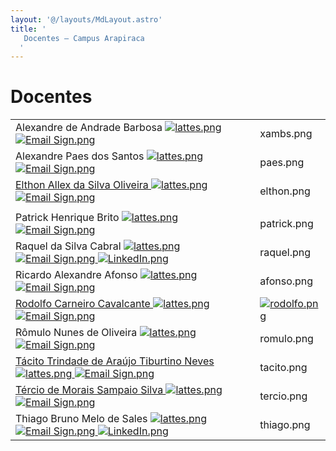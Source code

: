 ```yaml
---
layout: '@/layouts/MdLayout.astro'
title: '
   Docentes — Campus Arapiraca
  '
---
```






Docentes
========













|  |  |
| --- | --- |
| Alexandre de Andrade Barbosa    <a href="http://lattes.cnpq.br/9588814902346410">  <img alt="lattes.png" class="image-richtext image-inline" src="https://arapiraca.ufal.br/graduacao/ciencia-da-computacao/documentos/imagens/lattes-1.png/@@images/3634ba38-045f-4761-80b5-a2cdebb49784.png" title="lattes.png"/> </a>  <a href="mailto:alexandre.barbosa@arapiraca.ufal.br">  <img alt="Email Sign.png" class="image-richtext image-inline" src="https://arapiraca.ufal.br/graduacao/ciencia-da-computacao/documentos/imagens/email-sign.png/@@images/89486abb-0eb5-4ae8-b3d6-b7574b3d7c63.png" title="Email Sign.png"/> </a> | xambs.png |
| Alexandre Paes dos Santos    <a href="http://lattes.cnpq.br/5423120457091917">  <img alt="lattes.png" class="image-richtext image-inline" src="https://arapiraca.ufal.br/graduacao/ciencia-da-computacao/documentos/imagens/lattes-1.png/@@images/3634ba38-045f-4761-80b5-a2cdebb49784.png" title="lattes.png"/> </a>  <a href="mailto:alexandre.santos@arapiraca.ufal.br">  <img alt="Email Sign.png" class="image-richtext image-inline" src="https://arapiraca.ufal.br/graduacao/ciencia-da-computacao/documentos/imagens/email-sign.png/@@images/89486abb-0eb5-4ae8-b3d6-b7574b3d7c63.png" title="Email Sign.png"/> </a> | paes.png |
| <a href="http://www.arapiraca.ufal.br/professor/elthon" rel="noopener" target="_blank">  Elthon Allex da Silva Oliveira </a>    <a href="http://lattes.cnpq.br/7627571580413875">  <img alt="lattes.png" class="image-richtext image-inline" src="https://arapiraca.ufal.br/graduacao/ciencia-da-computacao/documentos/imagens/lattes-1.png/@@images/3634ba38-045f-4761-80b5-a2cdebb49784.png" title="lattes.png"/> </a>  <a href="mailto:elthon@arapiraca.ufal.br">  <img alt="Email Sign.png" class="image-richtext image-inline" src="https://arapiraca.ufal.br/graduacao/ciencia-da-computacao/documentos/imagens/email-sign.png/@@images/89486abb-0eb5-4ae8-b3d6-b7574b3d7c63.png" title="Email Sign.png"/> </a> | elthon.png |
|  |  |
| Patrick Henrique Brito    <a href="http://lattes.cnpq.br/4155051332618408">  <img alt="lattes.png" class="image-richtext image-inline" src="https://arapiraca.ufal.br/graduacao/ciencia-da-computacao/documentos/imagens/lattes-1.png/@@images/3634ba38-045f-4761-80b5-a2cdebb49784.png" title="lattes.png"/> </a>  <a href="mailto:patrick@arapiraca.ufal.br">  <img alt="Email Sign.png" class="image-richtext image-inline" src="https://arapiraca.ufal.br/graduacao/ciencia-da-computacao/documentos/imagens/email-sign.png/@@images/89486abb-0eb5-4ae8-b3d6-b7574b3d7c63.png" title="Email Sign.png"/> </a> | patrick.png |
| Raquel da Silva Cabral    <a href="http://lattes.cnpq.br/0319343616289472">  <img alt="lattes.png" class="image-richtext image-inline" src="https://arapiraca.ufal.br/graduacao/ciencia-da-computacao/documentos/imagens/lattes-1.png/@@images/3634ba38-045f-4761-80b5-a2cdebb49784.png" title="lattes.png"/> </a>  <a href="mailto:raquel.cabral@arapiraca.ufal.br">  <img alt="Email Sign.png" class="image-richtext image-inline" src="https://arapiraca.ufal.br/graduacao/ciencia-da-computacao/documentos/imagens/email-sign.png/@@images/89486abb-0eb5-4ae8-b3d6-b7574b3d7c63.png" title="Email Sign.png"/> </a>  <a href="https://www.linkedin.com/in/raquel-cabral-556b83b0/">  <img alt="LinkedIn.png" class="image-richtext image-inline" src="https://arapiraca.ufal.br/graduacao/ciencia-da-computacao/documentos/imagens/linkedin.png/@@images/e208e032-1f04-4086-bb62-a714a8646ae5.png" title="LinkedIn.png"/> </a> | raquel.png |
| Ricardo Alexandre Afonso      <a href="http://lattes.cnpq.br/3117877031824338">  <img alt="lattes.png" class="image-richtext image-inline" src="https://arapiraca.ufal.br/graduacao/ciencia-da-computacao/documentos/imagens/lattes-1.png/@@images/3634ba38-045f-4761-80b5-a2cdebb49784.png" title="lattes.png"/> </a>  <a href="mailto:ricardo.afonso@arapiraca.ufal.br">  <img alt="Email Sign.png" class="image-richtext image-inline" src="https://arapiraca.ufal.br/graduacao/ciencia-da-computacao/documentos/imagens/email-sign.png/@@images/89486abb-0eb5-4ae8-b3d6-b7574b3d7c63.png" title="Email Sign.png"/> </a> | afonso.png |
| <a href="https://arapiraca.ufal.br/institucional/docentes/rodolfo-carneiro-cavalcante">  Rodolfo Carneiro Cavalcante </a>        <a href="http://lattes.cnpq.br/0181615416246917">  <img alt="lattes.png" class="image-richtext image-inline" src="https://arapiraca.ufal.br/graduacao/ciencia-da-computacao/documentos/imagens/lattes-1.png/@@images/3634ba38-045f-4761-80b5-a2cdebb49784.png" title="lattes.png"/> </a>  <a href="mailto:rodolfo.cavalcante@arapiraca.ufal.br">  <img alt="Email Sign.png" class="image-richtext image-inline" src="https://arapiraca.ufal.br/graduacao/ciencia-da-computacao/documentos/imagens/email-sign.png/@@images/89486abb-0eb5-4ae8-b3d6-b7574b3d7c63.png" title="Email Sign.png"/> </a> | <a href="https://arapiraca.ufal.br/institucional/docentes/rodolfo-carneiro-cavalcante">  <img alt="rodolfo.png" class="image-richtext image-inline" height="" src="https://arapiraca.ufal.br/graduacao/ciencia-da-computacao/documentos/imagens/rodolfo.png/@@images/05bd1034-107a-42f1-bf5e-9d4e8a4c31ae.png" title="rodolfo.png" width=""/> </a> |
| Rômulo Nunes de Oliveira      <a href="http://lattes.cnpq.br/8255133166870232">  <img alt="lattes.png" class="image-richtext image-inline" src="https://arapiraca.ufal.br/graduacao/ciencia-da-computacao/documentos/imagens/lattes-1.png/@@images/3634ba38-045f-4761-80b5-a2cdebb49784.png" title="lattes.png"/> </a>  <a href="mailto:romulo@nti.ufal.br">  <img alt="Email Sign.png" class="image-richtext image-inline" src="https://arapiraca.ufal.br/graduacao/ciencia-da-computacao/documentos/imagens/email-sign.png/@@images/89486abb-0eb5-4ae8-b3d6-b7574b3d7c63.png" title="Email Sign.png"/> </a> | romulo.png |
| <a href="https://arapiraca.ufal.br/professor/tacito-neves/">  Tácito Trindade de Araújo Tiburtino Neves </a>          <a href="http://lattes.cnpq.br/6235762668449473">  <img alt="lattes.png" class="image-richtext image-inline" src="https://arapiraca.ufal.br/graduacao/ciencia-da-computacao/documentos/imagens/lattes-1.png/@@images/3634ba38-045f-4761-80b5-a2cdebb49784.png" title="lattes.png"/> </a>  <a href="mailto:tacito.neves@arapiraca.ufal.br">  <img alt="Email Sign.png" class="image-richtext image-inline" src="https://arapiraca.ufal.br/graduacao/ciencia-da-computacao/documentos/imagens/email-sign.png/@@images/89486abb-0eb5-4ae8-b3d6-b7574b3d7c63.png" title="Email Sign.png"/> </a> | tacito.png |
| <a href="https://arapiraca.ufal.br/professor/tercio">  Tércio de Morais Sampaio Silva </a>      <a href="http://lattes.cnpq.br/6422000452330465">  <img alt="lattes.png" class="image-richtext image-inline" src="https://arapiraca.ufal.br/graduacao/ciencia-da-computacao/documentos/imagens/lattes-1.png/@@images/3634ba38-045f-4761-80b5-a2cdebb49784.png" title="lattes.png"/> </a>  <a href="mailto:tercio@arapiraca.ufal.br">  <img alt="Email Sign.png" class="image-richtext image-inline" src="https://arapiraca.ufal.br/graduacao/ciencia-da-computacao/documentos/imagens/email-sign.png/@@images/89486abb-0eb5-4ae8-b3d6-b7574b3d7c63.png" title="Email Sign.png"/> </a> | tercio.png |
| Thiago Bruno Melo de Sales      <a href="http://lattes.cnpq.br/1918508793868984">  <img alt="lattes.png" class="image-richtext image-inline" src="https://arapiraca.ufal.br/graduacao/ciencia-da-computacao/documentos/imagens/lattes-1.png/@@images/3634ba38-045f-4761-80b5-a2cdebb49784.png" title="lattes.png"/> </a>  <a href="mailto:thiago.sales@arapiraca.ufal.br">  <img alt="Email Sign.png" class="image-richtext image-inline" src="https://arapiraca.ufal.br/graduacao/ciencia-da-computacao/documentos/imagens/email-sign.png/@@images/89486abb-0eb5-4ae8-b3d6-b7574b3d7c63.png" title="Email Sign.png"/> </a>      <a href="http://www.linkedin.com/in/thiagodesales">  <img alt="LinkedIn.png" class="image-richtext image-inline" src="https://arapiraca.ufal.br/graduacao/ciencia-da-computacao/documentos/imagens/linkedin.png/@@images/e208e032-1f04-4086-bb62-a714a8646ae5.png" title="LinkedIn.png"/> </a> | thiago.png |
















